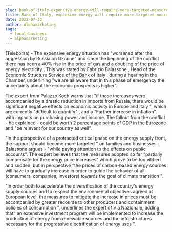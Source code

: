 ```yaml
---
slug: bank-of-italy-expensive-energy-will-require-more-targeted-measures-and-diversification-of-sources
title: Bank of Italy, expensive energy will require more targeted measures and diversification of sources
date: 2022-07-23
author: Alphamarketing
tags:
  - local-business
  - alphamarketing
---
```


(Teleborsa) - The expensive energy situation has "worsened after the aggression by Russia on Ukraine" and since the beginning of the conflict there has been a 40% rise in the price of gas and a doubling of the price of energy electricity . This was stated by Fabrizio Balassone , Head of the Economic Structure Service of [the Bank](https://www.indiacom.com/pune/hdfc-bank-pune-boat-club-branch_pune_pne_1225504.html) of Italy , during a hearing in the Chamber, underlining "we are all aware that in this phase of emergency the uncertainty about the economic prospects is higher".

The expert from Palazzo Koch warns that "if these increases were accompanied by a drastic reduction in imports from Russia, there would be significant negative effects on economic activity in Europe and Italy ", which are currently "difficult to quantify" , and a “Further increase in inflation”. with impacts on purchasing power and income. The fallout from the conflict - he explained - could be worth 2 percentage points of GDP in the Eurozone and "be relevant for our country as well".

"In the perspective of a protracted critical phase on the energy supply front, the support should become more targeted " on families and businesses - Balassone argues - "while paying attention to the effects on public accounts". The expert believes that the measures adopted so far "partially compensate for the energy price increases" which prove to be too vilified and sudden, but in perspective "the prices of carbon-based energy sources will have to gradually increase in order to guide the behavior of all (consumers, companies, investors) towards the goal of climate transition ".

"In order both to accelerate the diversification of the country's energy supply sources and to respect the environmental objectives agreed at European level, the measures to mitigate the increase in prices must be accompanied by greater recourse to other producers and containment policies of consumption ", underlines the expert of Via Nazionale, adding that" an extensive investment program will be implemented to increase the production of energy from renewable sources and the infrastructures necessary for the progressive electrification of energy uses ".
